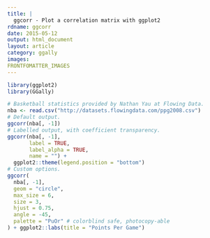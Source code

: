 ```yaml
---
title: |
  ggcorr - Plot a correlation matrix with ggplot2
rdname: ggcorr
date: 2015-05-12
output: html_document
layout: article
category: ggally
images:
FRONTFOMATTER_IMAGES
---
```


```r
library(ggplot2)
library(GGally)
```

```r
# Basketball statistics provided by Nathan Yau at Flowing Data.
nba <- read.csv("http://datasets.flowingdata.com/ppg2008.csv")
# Default output.
ggcorr(nba[, -1])
# Labelled output, with coefficient transparency.
ggcorr(nba[, -1],
       label = TRUE,
       label_alpha = TRUE,
       name = "") +
  ggplot2::theme(legend.position = "bottom")
# Custom options.
ggcorr(
  nba[, -1],
  geom = "circle",
  max_size = 6,
  size = 3,
  hjust = 0.75,
  angle = -45,
  palette = "PuOr" # colorblind safe, photocopy-able
) + ggplot2::labs(title = "Points Per Game")



```